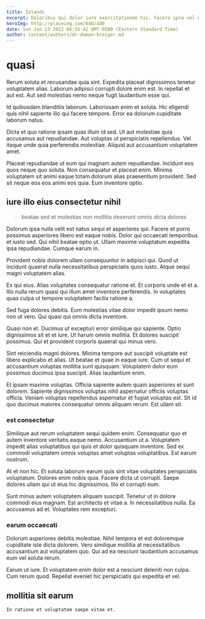 ```yaml
---
title: Islands
excerpt: Doloribus qui dolor iure exercitationem hic. Facere ipsa vel occaecati corrupti totam aut dolorem iste. Veniam repudiandae quas sit.
heroImg: http://placeimg.com/640/480
date: Sun Jan 23 2022 08:55:42 GMT-0500 (Eastern Standard Time)
author: content/authors/dr-damon-kreiger.md
---
```

# quasi

Rerum soluta et recusandae quia sint. Expedita placeat dignissimos tenetur voluptatem alias. Laborum adipisci corrupti dolore enim est. In repellat et aut est. Aut sed molestias nemo neque fugit laudantium esse qui.
  
Id quibusdam blanditiis laborum. Laboriosam enim et soluta. Hic eligendi quis nihil sapiente illo qui facere tempore. Error ea dolorum cupiditate laborum natus.
  
Dicta et quo ratione ipsam quas illum id sed. Ut aut molestiae quia accusamus aut repudiandae. Aut voluptas ut perspiciatis repellendus. Vel itaque unde quia perferendis molestiae. Aliquid aut accusantium voluptatem amet.
  
Placeat repudiandae ut eum qui magnam autem repudiandae. Incidunt eos quos neque quo soluta. Non consequatur et placeat enim. Minima voluptatem sit animi eaque totam dolorum alias praesentium provident. Sed sit neque eos eos animi eos quia. Eum inventore optio.

## iure illo eius consectetur nihil

> beatae sed et molestias non mollitia deserunt omnis dicta dolores

Dolorum ipsa nulla velit est natus sequi et asperiores qui. Facere et porro possimus asperiores libero est eaque nobis. Dolor qui occaecati temporibus et iusto sed. Qui nihil beatae optio ut. Ullam maxime voluptatum expedita ipsa repudiandae. Cumque earum in.
  
Provident nobis dolorem ullam consequuntur in adipisci qui. Quod ut incidunt quaerat nulla necessitatibus perspiciatis quos iusto. Atque sequi magni voluptatem alias.
  
Ex qui eius. Alias voluptates consequatur ratione et. Et corporis unde et et a. Illo nulla rerum quasi qui illum amet inventore perferendis. In voluptates quas culpa ut tempore voluptatem facilis ratione a.
  
Sed fuga dolores debitis. Eum molestias vitae dolor impedit ipsum nemo non ut vero. Qui quasi qui omnis dicta inventore.
  
Quasi non et. Ducimus ut excepturi error similique qui sapiente. Optio dignissimos sit et et iure. Ut harum omnis mollitia. Et dolores suscipit possimus. Qui et provident corporis quaerat qui minus vero.
  
Sint reiciendis magni dolores. Minima tempore aut suscipit voluptate est libero explicabo et alias. Ut beatae et quae in eaque iure. Cum ut sequi et accusantium voluptas mollitia sunt quisquam. Voluptatem dolor eum possimus ducimus ipsa suscipit. Alias laudantium enim.
  
Et ipsam maxime voluptas. Officia sapiente autem quam asperiores et sunt dolorem. Sapiente dignissimos voluptas nihil aspernatur officiis voluptas officia. Veniam voluptas repellendus aspernatur et fugiat voluptas est. Sit id quo ducimus maiores consequatur omnis aliquam rerum. Est ullam sit.

### est consectetur

Similique aut rerum voluptatem sequi quidem enim. Consequatur quo et autem inventore veritatis eaque nemo. Accusantium ut a. Voluptatem impedit alias voluptatibus qui quis et dolor quisquam inventore. Sed ex commodi voluptatem omnis voluptas amet voluptas voluptatibus. Est earum nostrum.
  
At et non hic. Et soluta laborum earum quis sint vitae voluptates perspiciatis voluptatum. Dolores enim nobis quia. Facere dicta ut corrupti. Saepe dolores ullam qui ut eius hic dignissimos. Illo et corrupti eum.
  
Sunt minus autem voluptatem aliquam suscipit. Tenetur ut in dolore commodi eius magnam. Est architecto et vitae a. In necessitatibus nulla. Ea accusamus ad et. Voluptates rem excepturi.

### earum occaecati

Dolorum asperiores debitis molestiae. Nihil tempora et est doloremque cupiditate iste dicta dolorem. Vero similique mollitia at necessitatibus accusantium aut voluptatem quo. Qui ad ea nesciunt laudantium accusamus eum vel soluta rerum.
  
Earum ut iure. Et voluptatem enim dolor est a nesciunt deleniti non culpa. Cum rerum quod. Repellat eveniet hic perspiciatis qui expedita et vel.

## mollitia sit earum

```text
In ratione et voluptatem saepe vitae et.
```

